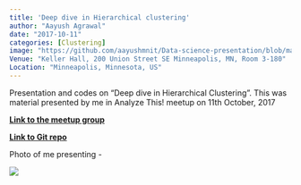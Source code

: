 ```yaml
---
title: 'Deep dive in Hierarchical clustering'
author: "Aayush Agrawal"
date: "2017-10-11"
categories: [Clustering]
image: "https://github.com/aayushmnit/Data-science-presentation/blob/master/Deep_dive_in_hierarchical_clustering/20171011_201451.jpg?raw=true"
Venue: "Keller Hall, 200 Union Street SE Minneapolis, MN, Room 3-180"
Location: "Minneapolis, Minnesota, US"
---
```


Presentation and codes on "Deep dive in Hierarchical Clustering". This was material presented by me in Analyze This! meetup on 11th October, 2017

**[Link to the meetup group](https://www.meetup.com/AnalyzeThis/events/243463503/)**

**[Link to Git repo](https://github.com/aayushmnit/Data-science-presentation/tree/master/Deep_dive_in_hierarchical_clustering)**

Photo of me presenting -

<img src="https://github.com/aayushmnit/Data-science-presentation/blob/master/Deep_dive_in_hierarchical_clustering/20171011_201451.jpg?raw=true">